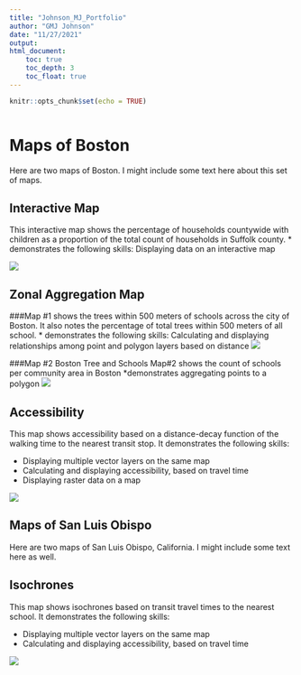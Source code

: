 ```yaml
---
title: "Johnson_MJ_Portfolio"
author: "GMJ Johnson"
date: "11/27/2021"
output:
html_document:
    toc: true
    toc_depth: 3
    toc_float: true
---
```


```r
knitr::opts_chunk$set(echo = TRUE)
```
```r

```

# Maps of Boston
Here are two maps of Boston. I might include some text here about this set of maps.

## Interactive Map
This interactive map shows the percentage of households countywide with children as a proportion of the total count of households in Suffolk county. 
* demonstrates the following skills: Displaying data on an interactive map

[![](images/interactive_thumbnail.png)](web_resources/interactivemap_Suffolk_families_children.html){target="_blank"}

## Zonal Aggregation Map
###Map #1  shows the trees within 500 meters of schools across the city of Boston. It also notes the percentage of total trees within 500 meters of all school. 
* demonstrates the following skills: Calculating and displaying relationships among point and polygon layers based on distance
[![](images/tree_cover_school.png)](PDF/tree_cover_school.pdf){target="_blank"}

###Map #2 Boston Tree and Schools
Map#2 shows the count of schools per community area in Boston
*demonstrates aggregating points to a polygon
[![](images/school_concentration.png)](https://github.com/michaeljohnson8971/portfolio_examples/blob/main/images/school_concentration.png){target="_blank"}

## Accessibility
This map shows accessibility based on a distance-decay function of the walking time to the nearest transit stop. It demonstrates the following skills:

* Displaying multiple vector layers on the same map
* Calculating and displaying accessibility, based on travel time
* Displaying raster data on a map

[![](thumbnails/SLO_raster.png)](https://cO_transit.pdf){target="_blank"}

## Maps of San Luis Obispo
Here are two maps of San Luis Obispo, California. I might include some text here as well.

## Isochrones
This map shows isochrones based on transit travel times to the nearest school. It demonstrates the following skills:

* Displaying multiple vector layers on the same map
* Calculating and displaying accessibility, based on travel time

[![](thumbnails/SLO_isochrone.png)](https://c-x_schools.pdf){target="_blank"}



